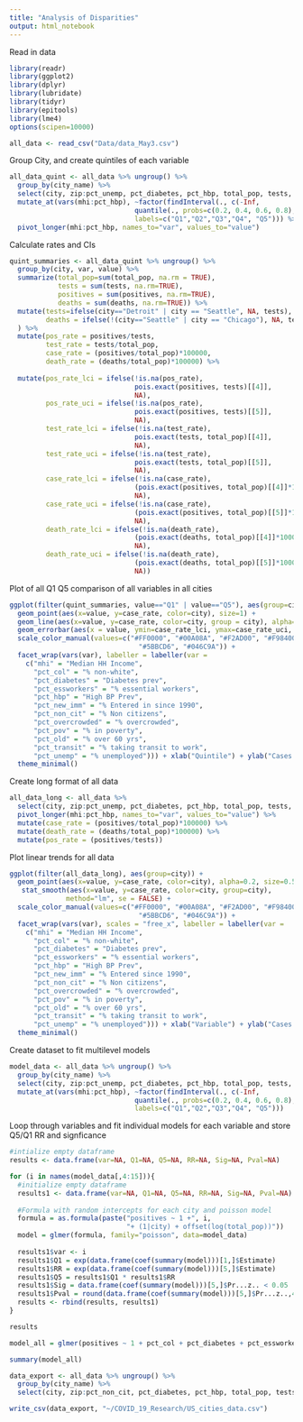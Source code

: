 ```yaml
---
title: "Analysis of Disparities"
output: html_notebook
---
```

Read in data

```r
library(readr)
library(ggplot2)
library(dplyr)
library(lubridate)
library(tidyr)
library(epitools)
library(lme4)
options(scipen=10000)
```

```r
all_data <- read_csv("Data/data_May3.csv")
```

Group City, and create quintiles of each variable
```r
all_data_quint <- all_data %>% ungroup() %>%
  group_by(city_name) %>% 
  select(city, zip:pct_unemp, pct_diabetes, pct_hbp, total_pop, tests, positives, deaths) %>%
  mutate_at(vars(mhi:pct_hbp), ~factor(findInterval(., c(-Inf,
                               quantile(., probs=c(0.2, 0.4, 0.6, 0.8), na.rm = TRUE), Inf)),
                               labels=c("Q1","Q2","Q3","Q4", "Q5"))) %>%
  pivot_longer(mhi:pct_hbp, names_to="var", values_to="value")


```

Calculate rates and CIs
```r
quint_summaries <- all_data_quint %>% ungroup() %>%
  group_by(city, var, value) %>%
  summarize(total_pop=sum(total_pop, na.rm = TRUE),
            tests = sum(tests, na.rm=TRUE),
            positives = sum(positives, na.rm=TRUE),
            deaths = sum(deaths, na.rm=TRUE)) %>%
  mutate(tests=ifelse(city=="Detroit" | city == "Seattle", NA, tests),
         deaths = ifelse(!(city=="Seattle" | city == "Chicago"), NA, tests)
  ) %>%
  mutate(pos_rate = positives/tests,
         test_rate = tests/total_pop,
         case_rate = (positives/total_pop)*100000,
         death_rate = (deaths/total_pop)*100000) %>%
  
  mutate(pos_rate_lci = ifelse(!is.na(pos_rate), 
                               pois.exact(positives, tests)[[4]],
                               NA),
         pos_rate_uci = ifelse(!is.na(pos_rate), 
                               pois.exact(positives, tests)[[5]],
                               NA),
         test_rate_lci = ifelse(!is.na(test_rate), 
                               pois.exact(tests, total_pop)[[4]],
                               NA),
         test_rate_uci = ifelse(!is.na(test_rate), 
                               pois.exact(tests, total_pop)[[5]],
                               NA),
         case_rate_lci = ifelse(!is.na(case_rate), 
                               (pois.exact(positives, total_pop)[[4]]*100000),
                               NA),
         case_rate_uci = ifelse(!is.na(case_rate), 
                               (pois.exact(positives, total_pop)[[5]]*100000),
                               NA),
         death_rate_lci = ifelse(!is.na(death_rate), 
                               (pois.exact(deaths, total_pop)[[4]]*100000),
                               NA),
         death_rate_uci = ifelse(!is.na(death_rate), 
                               (pois.exact(deaths, total_pop)[[5]]*100000),
                               NA))


```


Plot of all Q1 Q5 comparison of all variables in all cities
```r
ggplot(filter(quint_summaries, value=="Q1" | value=="Q5"), aes(group=city)) +
  geom_point(aes(x=value, y=case_rate, color=city), size=1) +
  geom_line(aes(x=value, y=case_rate, color=city, group = city), alpha=0.4, size=0.8) +
  geom_errorbar(aes(x = value, ymin=case_rate_lci, ymax=case_rate_uci, color=city), alpha=0.2) +
  scale_color_manual(values=c("#FF0000", "#00A08A", "#F2AD00", "#F98400", 
                                "#5BBCD6", "#046C9A")) +
  facet_wrap(vars(var), labeller = labeller(var = 
    c("mhi" = "Median HH Income",
      "pct_col" = "% non-white",
      "pct_diabetes" = "Diabetes prev",
      "pct_essworkers" = "% essential workers",
      "pct_hbp" = "High BP Prev",
      "pct_new_imm" = "% Entered in since 1990",
      "pct_non_cit" = "% Non citizens",
      "pct_overcrowded" = "% overcrowded",
      "pct_pov" = "% in poverty",
      "pct_old" = "% over 60 yrs",
      "pct_transit" = "% taking transit to work",
      "pct_unemp" = "% unemployed"))) + xlab("Quintile") + ylab("Cases per 100,000") +
  theme_minimal() 
```

Create long format of all data

```r
all_data_long <- all_data %>% 
  select(city, zip:pct_unemp, pct_diabetes, pct_hbp, total_pop, tests, positives, deaths) %>%
  pivot_longer(mhi:pct_hbp, names_to="var", values_to="value") %>%
  mutate(case_rate = (positives/total_pop)*100000) %>%
  mutate(death_rate = (deaths/total_pop)*100000) %>%
  mutate(pos_rate = (positives/tests))


```

Plot linear trends for all data 
```r
ggplot(filter(all_data_long), aes(group=city)) +
  geom_point(aes(x=value, y=case_rate, color=city), alpha=0.2, size=0.5) +
   stat_smooth(aes(x=value, y=case_rate, color=city, group=city),
              method="lm", se = FALSE) +
  scale_color_manual(values=c("#FF0000", "#00A08A", "#F2AD00", "#F98400", 
                                "#5BBCD6", "#046C9A")) +
  facet_wrap(vars(var), scales = "free_x", labeller = labeller(var = 
    c("mhi" = "Median HH Income",
      "pct_col" = "% non-white",
      "pct_diabetes" = "Diabetes prev",
      "pct_essworkers" = "% essential workers",
      "pct_hbp" = "High BP Prev",
      "pct_new_imm" = "% Entered since 1990",
      "pct_non_cit" = "% Non citizens",
      "pct_overcrowded" = "% overcrowded",
      "pct_pov" = "% in poverty",
      "pct_old" = "% over 60 yrs",
      "pct_transit" = "% taking transit to work",
      "pct_unemp" = "% unemployed"))) + xlab("Variable") + ylab("Cases per 100,000") +
  theme_minimal() 
```

Create dataset to fit multilevel models
```r
model_data <- all_data %>% ungroup() %>%
  group_by(city_name) %>% 
  select(city, zip:pct_unemp, pct_diabetes, pct_hbp, total_pop, tests, positives, deaths) %>%
  mutate_at(vars(mhi:pct_hbp), ~factor(findInterval(., c(-Inf,
                               quantile(., probs=c(0.2, 0.4, 0.6, 0.8), na.rm = TRUE), Inf)),
                               labels=c("Q1","Q2","Q3","Q4", "Q5")))
```


Loop through variables and fit individual models for each variable and store Q5/Q1 RR and signficance

```r
#intialize empty dataframe
results <- data.frame(var=NA, Q1=NA, Q5=NA, RR=NA, Sig=NA, Pval=NA)

for (i in names(model_data[,4:15])){
  #initialize empty dataframe
  results1 <- data.frame(var=NA, Q1=NA, Q5=NA, RR=NA, Sig=NA, Pval=NA)
  
  #Formula with random intercepts for each city and poisson model
  formula = as.formula(paste("positives ~ 1 +", i, 
                             "+ (1|city) + offset(log(total_pop))"))
  model = glmer(formula, family="poisson", data=model_data)
  
  results1$var <- i
  results1$Q1 = exp(data.frame(coef(summary(model)))[1,]$Estimate)
  results1$RR = exp(data.frame(coef(summary(model)))[5,]$Estimate)
  results1$Q5 = results1$Q1 * results1$RR
  results1$Sig = data.frame(coef(summary(model)))[5,]$Pr...z.. < 0.05
  results1$Pval = round(data.frame(coef(summary(model)))[5,]$Pr...z..,4)
  results <- rbind(results, results1)
}
```

```r
results
```


```r
model_all = glmer(positives ~ 1 + pct_col + pct_diabetes + pct_essworkers + pct_hbp + pct_new_imm + pct_overcrowded + pct_pov + pct_old + pct_transit + pct_unins + (1|city) + offset(log(total_pop)), family="poisson", data=model_data)
```

```r
summary(model_all)
```

```r
data_export <- all_data %>% ungroup() %>%
  group_by(city_name) %>% 
  select(city, zip:pct_non_cit, pct_diabetes, pct_hbp, total_pop, tests, positives, deaths)
```

```r
write_csv(data_export, "~/COVID_19_Research/US_cities_data.csv")
```

